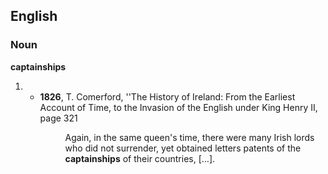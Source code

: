 ==English==
===Noun===
'''captainships'''
#{{plural of|captainship}}
#*'''1826''', T. Comerford, ''The History of Ireland: From the Earliest Account of Time, to the Invasion of the English under King Henry II, page 321
#*:Again, in the same queen's time, there were many Irish lords who did not surrender, yet obtained letters patents of the '''captainships''' of their countries, […].